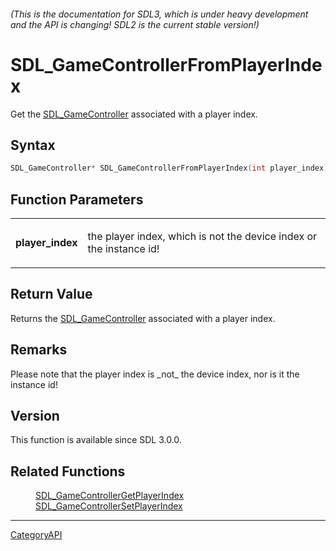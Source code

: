 ====== (This is the documentation for SDL3, which is under heavy development and the API is changing! SDL2 is the current stable version!) ======
= SDL_GameControllerFromPlayerIndex =

Get the [[SDL_GameController]] associated with a player index.

== Syntax ==

<syntaxhighlight lang='c'>
SDL_GameController* SDL_GameControllerFromPlayerIndex(int player_index);
</syntaxhighlight>

== Function Parameters ==

{|
|'''player_index'''
|the player index, which is not the device index or the instance id!
|}

== Return Value ==

Returns the [[SDL_GameController]] associated with a player index.

== Remarks ==

Please note that the player index is _not_ the device index, nor is it the
instance id!

== Version ==

This function is available since SDL 3.0.0.

== Related Functions ==

:[[SDL_GameControllerGetPlayerIndex]]
:[[SDL_GameControllerSetPlayerIndex]]

----
[[CategoryAPI]]



